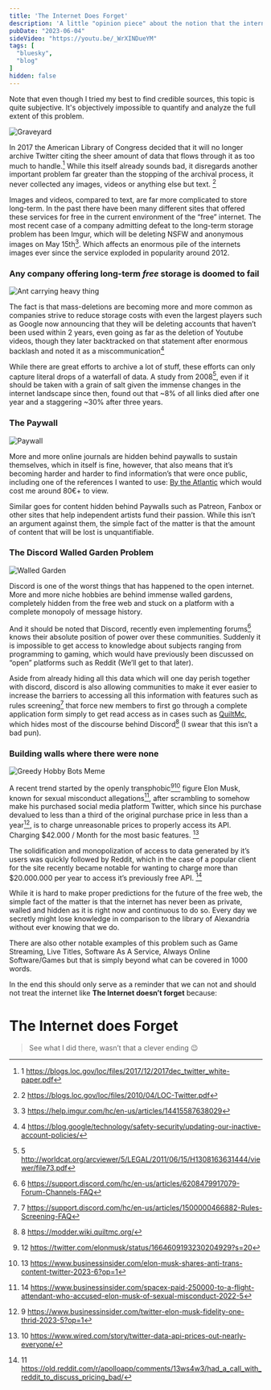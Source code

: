 ```yaml
---
title: 'The Internet Does Forget'
description: 'A little "opinion piece" about the notion that the internet does not forget'
pubDate: "2023-06-04"
sideVideo: "https://youtu.be/_WrXINDueYM"
tags: [
  "bluesky",
  "blog"
]
hidden: false
---
```


Note that even though I tried my best to find credible sources, this topic is quite subjective. It's objectively impossible to quantify and analyze the full extent of this problem.

![Graveyard](./resources/internet/graveyard.jpg "Image of Graveyard")

In 2017 the American Library of Congress decided that it will no longer archive Twitter citing the sheer amount of data that flows through it as too much to handle.[^1] While this itself already sounds bad, it disregards another important problem far greater than the stopping of the archival process, it never collected any images, videos or anything else but text. [^2]

Images and videos, compared to text, are far more complicated to store long-term. In the past there have been many different sites that offered these services for free in the current environment of the “free” internet. The most recent case of a company admitting defeat to the long-term storage problem has been Imgur, which will be deleting NSFW and anonymous images on May 15th[^3]. Which affects an enormous pile of the internets images ever since the service exploded in popularity around 2012.

### Any company offering long-term *free* storage is doomed to fail

![Ant carrying heavy thing](./resources/internet/ant.jpg "Ant carrying heavy thing")

The fact is that mass-deletions are becoming more and more common as companies strive to reduce storage costs with even the largest players such as Google now announcing that they will be deleting accounts that haven’t been used within 2 years, even going as far as the deletion of Youtube videos, though they later backtracked on that statement after enormous backlash and noted it as a miscommunication[^4]

While there are great efforts to archive a lot of stuff, these efforts can only capture literal drops of a waterfall of data. A study from 2008[^5], even if it should be taken with a grain of salt given the immense changes in the internet landscape since then, found out that ~8% of all links died after one year and a staggering ~30% after three years.

### The Paywall

![Paywall](./resources/internet/paywall.jpg "Paywall @ The Atlantic")

More and more online journals are hidden behind paywalls to sustain themselves, which in itself is fine, however, that also means that it’s becoming harder and harder to find information’s that were once public, including one of the references I wanted to use: [By the Atlantic]( https://www.theatlantic.com/technology/archive/2015/10/raiders-of-the-lost-web/409210/) which would cost me around 80€+ to view.

Similar goes for content hidden behind Paywalls such as Patreon, Fanbox or other sites that help independent artists fund their passion. While this isn’t an argument against them, the simple fact of the matter is that the amount of content that will be lost is unquantifiable.

### The Discord Walled Garden Problem

![Walled Garden](./resources/internet/walledgarden.jpg "Walled Garden")

Discord is one of the worst things that has happened to the open internet. More and more niche hobbies are behind immense walled gardens, completely hidden from the free web and stuck on a platform with a complete monopoly of message history.

And it should be noted that Discord, recently even implementing forums[^6]  knows their absolute position of power over these communities. Suddenly it is impossible to get access to knowledge about subjects ranging from programming to gaming, which would have previously been discussed on “open” platforms such as Reddit (We’ll get to that later).

Aside from already hiding all this data which will one day perish together with discord, discord is also allowing communities to make it ever easier to increase the barriers to accessing all this information with features such as rules screening[^7]  that force new members to first go through a complete application form simply to get read access as in cases such as [QuiltMc](https://quiltmc.org/en/), which hides most of the discourse behind Discord[^8] (I swear that this isn’t a bad pun). 

### Building walls where there were none

![Greedy Hobby Bots Meme](./resources/internet/meme.jpg "Greedy Bots hosted on a raspberry pi costing trillions vs poor companies D:")

A recent trend started by the openly transphobic[^12][^13] figure Elon Musk, known for sexual misconduct allegations[^14], after scrambling to somehow make his purchased social media platform Twitter, which since his purchase devalued to less than a third of the original purchase price in less than a year[^9], is to charge unreasonable prices to properly access its API. Charging $42.000 / Month for the most basic features. [^10]

The solidification and monopolization of access to data generated by it’s users was quickly followed by Reddit, which in the case of a popular client for the site recently became notable for wanting to charge more than $20.000.000 per year to access it’s previously free API. [^11]

While it is hard to make proper predictions for the future of the free web, the simple fact of the matter is that the internet has never been as private, walled and hidden as it is right now and continuous to do so. Every day we secretly might lose knowledge in comparison to the library of Alexandria without ever knowing that we do.

There are also other notable examples of this problem such as Game Streaming, Live Titles, Software As A Service, Always Online Software/Games but that is simply beyond what can be covered in 1000 words.

In the end this should only serve as a reminder that we can not and should not treat the internet like **The Internet doesn’t forget** because:

# The Internet does Forget

> See what I did there, wasn’t that a clever ending 😉

[^1]: 1 https://blogs.loc.gov/loc/files/2017/12/2017dec_twitter_white-paper.pdf
[^2]: 2 https://blogs.loc.gov/loc/files/2010/04/LOC-Twitter.pdf
[^3]: 3 https://help.imgur.com/hc/en-us/articles/14415587638029
[^4]: 4 https://blog.google/technology/safety-security/updating-our-inactive-account-policies/
[^5]: 5 http://worldcat.org/arcviewer/5/LEGAL/2011/06/15/H1308163631444/viewer/file73.pdf
[^6]: 6 https://support.discord.com/hc/en-us/articles/6208479917079-Forum-Channels-FAQ
[^7]: 7  https://support.discord.com/hc/en-us/articles/1500000466882-Rules-Screening-FAQ
[^8]: 8  https://modder.wiki.quiltmc.org/
[^9]: 9  https://www.businessinsider.com/twitter-elon-musk-fidelity-one-thrid-2023-5?op=1
[^10]: 10  https://www.wired.com/story/twitter-data-api-prices-out-nearly-everyone/
[^11]: 11  https://old.reddit.com/r/apolloapp/comments/13ws4w3/had_a_call_with_reddit_to_discuss_pricing_bad/
[^12]: 12 https://twitter.com/elonmusk/status/1664609193230204929?s=20
[^13]: 13 https://www.businessinsider.com/elon-musk-shares-anti-trans-content-twitter-2023-6?op=1
[^14]: 14 https://www.businessinsider.com/spacex-paid-250000-to-a-flight-attendant-who-accused-elon-musk-of-sexual-misconduct-2022-5